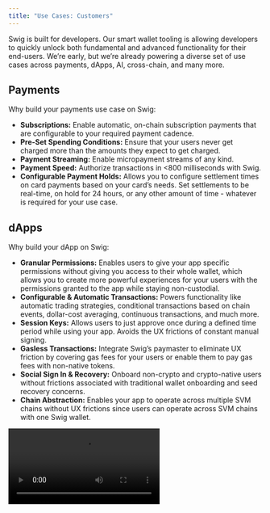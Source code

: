 ```yaml
---
title: "Use Cases: Customers"
---
```


Swig is built for developers. Our smart wallet tooling is allowing developers to quickly unlock both fundamental and advanced functionality for their end-users. We’re early, but we’re already powering a diverse set of use cases across payments, dApps, AI, cross-chain, and many more.

## **Payments**

Why build your payments use case on Swig:

- **Subscriptions:** Enable automatic, on-chain subscription payments that are configurable to your required payment cadence.
- **Pre-Set Spending Conditions:** Ensure that your users never get charged more than the amounts they expect to get charged.
- **Payment Streaming:** Enable micropayment streams of any kind.
- **Payment Speed:** Authorize transactions in <800 milliseconds with Swig.
- **Configurable Payment Holds:** Allows you to configure settlement times on card payments based on your card’s needs. Set settlements to be real-time, on hold for 24 hours, or any other amount of time - whatever is required for your use case.

## **dApps**

Why build your dApp on Swig:

- **Granular Permissions:** Enables users to give your app specific permissions without giving you access to their whole wallet, which allows you to create more powerful experiences for your users with the permissions granted to the app while staying non-custodial.
- **Configurable & Automatic Transactions:** Powers functionality like automatic trading strategies, conditional transactions based on chain events, dollar-cost averaging, continuous transactions, and much more.
- **Session Keys:** Allows users to just approve once during a defined time period while using your app. Avoids the UX frictions of constant manual signing.
- **Gasless Transactions:** Integrate Swig’s paymaster to eliminate UX friction by covering gas fees for your users or enable them to pay gas fees with non-native tokens.
- **Social Sign In & Recovery:** Onboard non-crypto and crypto-native users without frictions associated with traditional wallet onboarding and seed recovery concerns.
- **Chain Abstraction:** Enables your app to operate across multiple SVM chains without UX frictions since users can operate across SVM chains with one Swig wallet.

<video controls className="w-full aspect-video" src="/videos/SwigFlix-Subscriptions-Demo-compressed.mp4" preload="metadata" type="video/mp4" />

## **AI**

Why build your AI use case on Swig:

- **AI Chat:** Easily create AI-powered chat-to-action functionality within your app that enables users conduct transactions in your app experience via a chat function. Users can type things like “buy 10 SOL next time the price drops below $100” and your app handles the rest with Swig.
- **AI Swarms:** Use Swig’s role-based permissions architecture to enable AI swarm use cases for any app type. With Swig, you can configure multiple agents to each have different permissions and have them work together based on conditional logic.
- **Frictionless AI:** Leveraging session keys, agents can seamlessly execute several transactions within a defined period without needing to stop for constant approvals.
- **Much More…** the functionality that Swig offers on-chain agents can power an endless possibility of features. We encourage builders to get creative and let us know what you were able to build on Swig.

## **Cross-Chain**

Why “add Solana” to your app using Swig:

- **Sign SVM Transactions With EVM Keys:** Building on Swig allows your users to sign SVM transactions during their app experience without needing to leave their EVM wallet. This allows your app and your users to benefit from the power of Solana without creating any UX friction.
- **“Add Solana”:** For apps that are expanding their chain support to Solana, building their Solana use case on Swig from the start has allowed them to ensure the most robust Solana experience for their users while avoiding development headaches that come with working on an unfamiliar chain. Our docs can be exported as an MCP server so that non-Solana native developers can easily understand Swig and build powerful Solana use cases for their users.
- **UX Parity Across Chains:** If your app is multi-chain, you are likely using EVM smart wallet tools to power advanced experiences for your users when they interact with EVM protocols. But until now, you haven’t been able to provide them with experience parity when they interact with SVM protocols in your app. With Swig’s smart wallet functionality, you can close that parity gap to ensure your users have universal experiences across EVM and SVM chains.

## **And more…**

Swig’s primitives allow for an endless number of possibilities across any use case. In addition to payments, dApps, AI, and cross-chain use cases, Swig can power use cases such as custodians adding hot wallet functionality to their custody stack, exchanges building unique on-chain trading experiences, gaming apps reducing in-game UX frictions, and many more.

**We believe some of the most powerful use cases built on Swig have not even been imagined yet. If you are a developer and are interested in building something new on Solana, we encourage you to play around on Swig and see what Swig can enable you to create.**